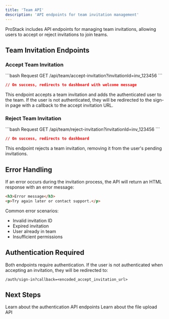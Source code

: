 ```yaml
---
title: 'Team API'
description: 'API endpoints for team invitation management'
---
```


ProStack includes API endpoints for managing team invitations, allowing users to accept or reject invitations to join teams.

## Team Invitation Endpoints

### Accept Team Invitation

<CodeGroup>
```bash Request
GET /api/team/accept-invitation?invitationId=inv_123456
```

```json Response
// On success, redirects to dashboard with welcome message
```
</CodeGroup>

This endpoint accepts a team invitation and adds the authenticated user to the team. If the user is not authenticated, they will be redirected to the sign-in page with a callback to the accept invitation URL.

### Reject Team Invitation

<CodeGroup>
```bash Request
GET /api/team/reject-invitation?invitationId=inv_123456
```

```json Response
// On success, redirects to dashboard
```
</CodeGroup>

This endpoint rejects a team invitation, removing it from the user's pending invitations.

## Error Handling

If an error occurs during the invitation process, the API will return an HTML response with an error message:

```html
<h3>Error message</h3>
<p>Try again later or contact support.</p>
```

Common error scenarios:
- Invalid invitation ID
- Expired invitation
- User already in team
- Insufficient permissions

## Authentication Required

Both endpoints require authentication. If the user is not authenticated when accepting an invitation, they will be redirected to:

```
/auth/sign-in?callback=<encoded_accept_invitation_url>
```

## Next Steps

<CardGroup cols={2}>
  <Card
    title="Authentication API"
    icon="lock"
    href="/api-reference/authentication"
  >
    Learn about the authentication API endpoints
  </Card>
  <Card
    title="Upload API"
    icon="upload"
    href="/api-reference/upload"
  >
    Learn about the file upload API
  </Card>
</CardGroup> 